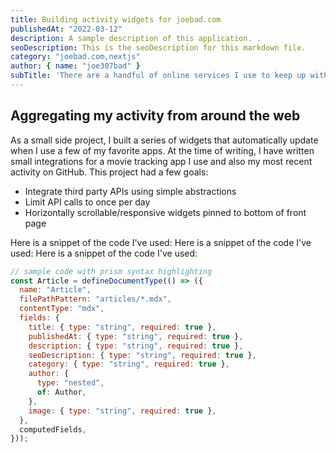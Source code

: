 ```yaml
---
title: Building activity widgets for joebad.com
publishedAt: "2022-03-12"
description: A sample description of this application. .
seoDescription: This is the seoDescription for this markdown file.
category: "joebad.com,nextjs"
author: { name: "joe307bad" }
subTitle: 'There are a handful of online services I use to keep up with my professional interests and personal hobbies. I thought it would be fun to aggregate my activity across these services on the front page of my portfolio site.'
---
```


## Aggregating my activity from around the web

As a small side project, I built a series of widgets that automatically update when I use a few of my favorite apps. At the time of writing, I have written small integrations for a movie tracking app I use and also my most recent activity on GitHub. This project had a few goals:

- Integrate third party APIs using simple abstractions
- Limit API calls to once per day
- Horizontally scrollable/responsive widgets pinned to bottom of front page

Here is a snippet of the code I've used:
Here is a snippet of the code I've used:
Here is a snippet of the code I've used:

```js
// sample code with prism syntax highlighting
const Article = defineDocumentType(() => ({
  name: "Article",
  filePathPattern: "articles/*.mdx",
  contentType: "mdx",
  fields: {
    title: { type: "string", required: true },
    publishedAt: { type: "string", required: true },
    description: { type: "string", required: true },
    seoDescription: { type: "string", required: true },
    category: { type: "string", required: true },
    author: {
      type: "nested",
      of: Author,
    },
    image: { type: "string", required: true },
  },
  computedFields,
}));
```
